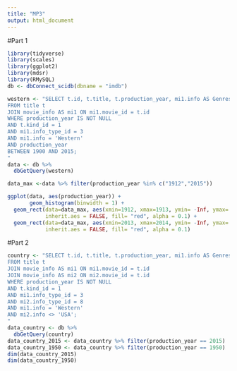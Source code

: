 ```yaml
---
title: "MP3"
output: html_document
---
```



#Part 1
```r
library(tidyverse)
library(scales)
library(ggplot2)
library(mdsr)
library(RMySQL)
db <- dbConnect_scidb(dbname = "imdb")

```

```r

western <- "SELECT t.id, t.title, t.production_year, mi1.info AS Genres
FROM title t
JOIN movie_info AS mi1 ON mi1.movie_id = t.id
WHERE production_year IS NOT NULL
AND t.kind_id = 1
AND mi1.info_type_id = 3
AND mi1.info = 'Western'
AND production_year
BETWEEN 1900 AND 2015;
"
data <- db %>%
  dbGetQuery(western)

data_max <-data %>% filter(production_year %in% c("1912","2015"))

ggplot(data, aes(production_year)) +
       geom_histogram(binwidth = 1) +  
  geom_rect(data=data_max, aes(xmin=1912, xmax=1913, ymin= -Inf, ymax= +Inf), 
            inherit.aes = FALSE, fill= "red", alpha = 0.1) +
  geom_rect(data=data_max, aes(xmin=2013, xmax=2014, ymin= -Inf, ymax= +Inf), 
            inherit.aes = FALSE, fill= "red", alpha = 0.1)

```

#Part 2
```r
country <- "SELECT t.id, t.title, t.production_year, mi1.info AS Genres, mi2.info AS Country
FROM title t
JOIN movie_info AS mi1 ON mi1.movie_id = t.id
JOIN movie_info AS mi2 ON mi2.movie_id = t.id
WHERE production_year IS NOT NULL
AND t.kind_id = 1
AND mi1.info_type_id = 3
AND mi2.info_type_id = 8
AND mi1.info = 'Western'
AND mi2.info <> 'USA';
"
data_country <- db %>%
  dbGetQuery(country)
data_country_2015 <- data_country %>% filter(production_year == 2015)
data_country_1950 <- data_country %>% filter(production_year == 1950)
dim(data_country_2015)
dim(data_country_1950)

```
